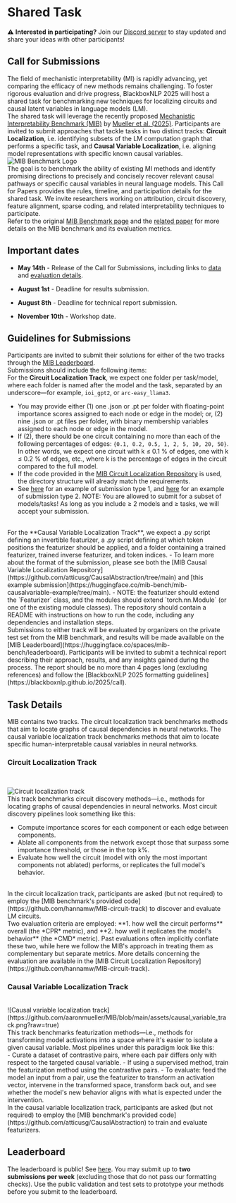 # Shared Task

⚠️ **Interested in participating?** Join our [Discord server](https://discord.gg/6QhDHCJ9) to stay updated and share your ideas with other participants!

## Call for Submissions

The field of mechanistic interpretability (MI) is rapidly advancing, yet comparing the efficacy of new methods remains challenging. To foster rigorous evaluation and drive progress, BlackboxNLP 2025 will host a shared task for benchmarking new techniques for localizing circuits and causal latent variables in language models (LM).
<br/>
The shared task will leverage the recently proposed [Mechanistic Interpretability Benchmark (MIB)](https://mib-bench.github.io/) by [Mueller et al. (2025)](https://arxiv.org/abs/2504.13151v1). Participants are invited to submit approaches that tackle tasks in two distinct tracks: **Circuit Localization**, i.e. identifying subsets of the LM computation graph that performs a specific task, and **Causal Variable Localization**, i.e. aligning model representations with specific known causal variables.
<br/>
![MIB Benchmark Logo](https://mib-bench.github.io/img/mib_logo.png)
<br/>
The goal is to benchmark the ability of existing MI methods and identify promising directions to precisely and concisely recover relevant causal pathways or specific causal variables in neural language models. This Call for Papers provides the rules, timeline, and participation details for the shared task. We invite researchers working on attribution, circuit discovery, feature alignment, sparse coding, and related interpretability techniques to participate.
<br/>
Refer to the original [MIB Benchmark page](https://mib-bench.github.io/) and the [related paper](https://arxiv.org/abs/2504.13151v1) for more details on the MIB benchmark and its evaluation metrics.

## Important dates

- **May 14th** - Release of the Call for Submissions, including links to [data](https://huggingface.co/collections/mib-bench/mib-datasets-67f55273612ec3067a42a56b)  and [evaluation details](https://github.com/aaronmueller/MIB).

- **August 1st** - Deadline for results submission.

- **August 8th** - Deadline for technical report submission.

- **November 10th** - Workshop date.

## Guidelines for Submissions

Participants are invited to submit their solutions for either of the two tracks through the [MIB Leaderboard](https://huggingface.co/spaces/mib-bench/leaderboard).
<br/>
Submissions should include the following items:
<br/>
For the **Circuit Localization Track**, we expect one folder per task/model, where each folder is named after the model and the task, separated by an underscore—for example, `ioi_gpt2`, or `arc-easy_llama3`.
- You may provide either (1) one .json or .pt per folder with floating-point importance scores assigned to each node or edge in the model; or, (2) nine .json or .pt files per folder, with binary membership variables assigned to each node or edge in the model.
- If (2), there should be one circuit containing no more than each of the following percentages of edges: `{0.1, 0.2, 0.5, 1, 2, 5, 10, 20, 50}`. In other words, we expect one circuit with k ≤ 0.1 % of edges, one with k ≤ 0.2 % of edges, etc., where k is the percentage of edges in the circuit compared to the full model.
- If the code provided in the [MIB Circuit Localization Repository](https://github.com/hannamw/MIB-circuit-track) is used, the directory structure will already match the requirements.
- See [here](https://huggingface.co/mib-bench/mib-circuits-example/tree/main/importances/pt) for an example of submission type 1, and [here](https://huggingface.co/mib-bench/mib-circuits-example/tree/main/multiple_circuits/pt) for an example of submission type 2. NOTE: You are allowed to submit for a subset of models/tasks! As long as you include ≥ 2 models and ≥ tasks, we will accept your submission.
<br/>
For the **Causal Variable Localization Track**, we expect a .py script defining an invertible featurizer, a .py script defining at which token positions the featurizer should be applied, and a folder containing a trained featurizer, trained inverse featurizer, and token indices.
- To learn more about the format of the submission, please see both the [MIB Causal Variable Localization Repository](https://github.com/atticusg/CausalAbstraction/tree/main) and [this example submission](https://huggingface.co/mib-bench/mib-causalvariable-example/tree/main).
-  NOTE: the featurizer should extend the `Featurizer` class, and the modules should extend `torch.nn.Module` (or one of the existing module classes). The repository should contain a README with instructions on how to run the code, including any dependencies and installation steps.
<br/>
Submissions to either track will be evaluated by organizers on the private test set from the MIB benchmark, and results will be made available on the [MIB Leaderboard](https://huggingface.co/spaces/mib-bench/leaderboard). Participants will be invited to submit a technical report describing their approach, results, and any insights gained during the process. The report should be no more than 4 pages long (excluding references) and follow the [BlackboxNLP 2025 formatting guidelines](https://blackboxnlp.github.io/2025/call).

## Task Details

MIB contains two tracks. The circuit localization track benchmarks methods that aim to locate graphs of causal dependencies in neural networks. The causal variable localization track benchmarks methods that aim to locate specific human-interpretable causal variables in neural networks.

### **Circuit Localization Track**

<br/>

![Circuit localization track](https://github.com/aaronmueller/MIB/blob/main/assets/circuit_track.png?raw=true)
<br/>
This track benchmarks circuit discovery methods—i.e., methods for locating graphs of causal dependencies in neural networks. Most circuit discovery pipelines look something like this:
<br/>
- Compute importance scores for each component or each edge between components.
- Ablate all components from the network except those that surpass some importance threshold, or those in the top k%.
- Evaluate how well the circuit (model with only the most important components not ablated) performs, or replicates the full model's behavior.
<br/>
In the circuit localization track, participants are asked (but not required) to employ the [MIB benchmark's provided code](https://github.com/hannamw/MIB-circuit-track) to discover and evaluate LM circuits.
<br/>
Two evaluation criteria are employed: **1. how well the circuit performs** overall (the *CPR* metric), and **2. how well it replicates the model's behavior** (the *CMD* metric). Past evaluations often implicitly conflate these two, while here we follow the MIB's approach in treating them as complementary but separate metrics. More details concerning the evaluation are available in the [MIB Circuit Localization Repository](https://github.com/hannamw/MIB-circuit-track).

### **Causal Variable Localization Track**
<br/>
![Causal variable localization track](https://github.com/aaronmueller/MIB/blob/main/assets/causal_variable_track.png?raw=true)
<br/>
This track benchmarks featurization methods—i.e., methods for transforming model activations into a space where it's easier to isolate a given causal variable. Most pipelines under this paradigm look like this:
<br/>
- Curate a dataset of contrastive pairs, where each pair differs only with respect to the targeted causal variable.
- If using a supervised method, train the featurization method using the contrastive pairs.
- To evaluate: feed the model an input from a pair, use the featurizer to transform an activation vector, intervene in the transformed space, transform back out, and see whether the model's new behavior aligns with what is expected under the intervention.
<br/>
In the causal variable localization track, participants are asked (but not required) to employ the [MIB benchmark's provided code](https://github.com/atticusg/CausalAbstraction) to train and evaluate featurizers.

## Leaderboard

The leaderboard is public! See [here](https://huggingface.co/spaces/mib-bench/leaderboard). You may submit up to **two submissions per week** (excluding those that do not pass our formatting checks). Use the public validation and test sets to prototype your methods before you submit to the leaderboard.